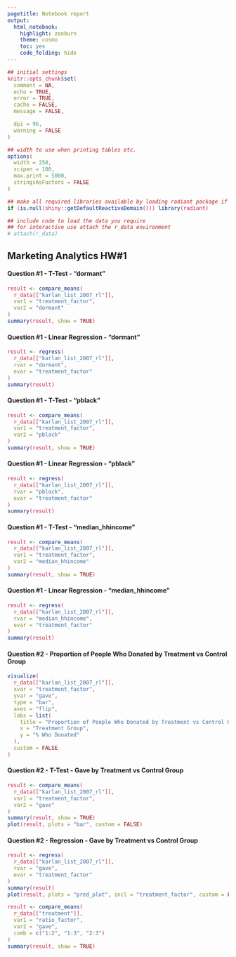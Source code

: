 ```yaml
---
pagetitle: Notebook report
output:
  html_notebook:
    highlight: zenburn
    theme: cosmo
    toc: yes
    code_folding: hide
---
```


```r
## initial settings
knitr::opts_chunk$set(
  comment = NA,
  echo = TRUE,
  error = TRUE,
  cache = FALSE,
  message = FALSE,

  dpi = 96,
  warning = FALSE
)

## width to use when printing tables etc.
options(
  width = 250,
  scipen = 100,
  max.print = 5000,
  stringsAsFactors = FALSE
)

## make all required libraries available by loading radiant package if needed
if (is.null(shiny::getDefaultReactiveDomain())) library(radiant)

## include code to load the data you require
## for interactive use attach the r_data environment
# attach(r_data)
```

<style>
.btn, .form-control, pre, code, pre code {
  border-radius: 4px;
}
.table {
  width: auto;
}
ul, ol {
  padding-left: 18px;
}
code, pre, pre code {
  overflow: auto;
  white-space: pre;
  word-wrap: normal;
}
code {
  color: #c7254e;
  background-color: #f9f2f4;
}
pre {
  background-color: #ffffff;
}
</style>



## Marketing Analytics HW#1

#### Question #1 - T-Test - "dormant" 


```r
result <- compare_means(
  r_data[["karlan_list_2007_rl"]],
  var1 = "treatment_factor", 
  var2 = "dormant"
)
summary(result, show = TRUE)
```

#### Question #1 - Linear Regression - "dormant"



```r
result <- regress(
  r_data[["karlan_list_2007_rl"]], 
  rvar = "dormant", 
  evar = "treatment_factor"
)
summary(result)
```


#### Question #1 - T-Test - "pblack"

```r
result <- compare_means(
  r_data[["karlan_list_2007_rl"]], 
  var1 = "treatment_factor", 
  var2 = "pblack"
)
summary(result, show = TRUE)
```

#### Question #1 - Linear Regression - "pblack"

```r
result <- regress(
  r_data[["karlan_list_2007_rl"]], 
  rvar = "pblack", 
  evar = "treatment_factor"
)
summary(result)
```



#### Question #1 - T-Test - "median_hhincome"


```r
result <- compare_means(
  r_data[["karlan_list_2007_rl"]], 
  var1 = "treatment_factor", 
  var2 = "median_hhincome"
)
summary(result, show = TRUE)
```

#### Question #1 - Linear Regression - "median_hhincome"
```r
result <- regress(
  r_data[["karlan_list_2007_rl"]], 
  rvar = "median_hhincome", 
  evar = "treatment_factor"
)
summary(result)
```

#### Question #2 - Proportion of People Who Donated by Treatment vs Control Group


```r
visualize(
  r_data[["karlan_list_2007_rl"]], 
  xvar = "treatment_factor", 
  yvar = "gave", 
  type = "bar", 
  axes = "flip", 
  labs = list(
    title = "Proportion of People Who Donated by Treatment vs Control Group", 
    x = "Treatment Group", 
    y = "% Who Donated"
  ), 
  custom = FALSE
)
```
#### Question #2 - T-Test - Gave by Treatment vs Control Group


```r
result <- compare_means(
  r_data[["karlan_list_2007_rl"]], 
  var1 = "treatment_factor", 
  var2 = "gave"
)
summary(result, show = TRUE)
plot(result, plots = "bar", custom = FALSE)

```

#### Question #2 - Regression - Gave by Treatment vs Control Group




```r
result <- regress(
  r_data[["karlan_list_2007_rl"]], 
  rvar = "gave", 
  evar = "treatment_factor"
)
summary(result)
plot(result, plots = "pred_plot", incl = "treatment_factor", custom = FALSE)
```

```r
result <- compare_means(
  r_data[["treatment"]], 
  var1 = "ratio_factor", 
  var2 = "gave", 
  comb = c("1:2", "1:3", "2:3")
)
summary(result, show = TRUE)
```
